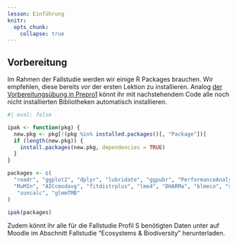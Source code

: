 ```yaml
---
lesson: Einführung
knitr:
  opts_chunk: 
    collapse: true
---
```


## Vorbereitung {#sec-rauman-vorbereitung}

Im Rahmen der Fallstudie werden wir einige R Packages brauchen. Wir empfehlen, diese bereits *vor* der ersten Lektion zu installieren. Analog [der Vorbereitungsübung in Prepro1](#sec-prepro-vorbereitung) könnt ihr mit nachstehendem Code alle noch nicht installierten Bibliotheken automatisch installieren.

```r
#| eval: false

ipak <- function(pkg) {
  new.pkg <- pkg[!(pkg %in% installed.packages()[, "Package"])]
  if (length(new.pkg)) {
    install.packages(new.pkg, dependencies = TRUE)
  }
}

packages <- c(
  "readr", "ggplot2", "dplyr", "lubridate", "ggpubr", "PerformanceAnalytics",
  "MuMIn", "AICcmodavg", "fitdistrplus", "lme4", "DHARMa", "blmeco", "sjPlot", "lattice",
   "suncalc", "glmmTMB"
)

ipak(packages)
```

Zudem könnt ihr alle für die Fallstudie Profil S benötigten Daten unter auf Moodle im Abschnitt Fallstudie "Ecosystems & Biodiversity" herunterladen.